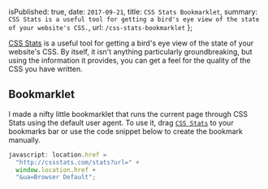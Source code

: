 
  isPublished: true,
  date: `2017-09-21`,
  title: `CSS Stats Bookmarklet`,
  summary: `CSS Stats is a useful tool for getting a bird's eye view of the state of your
  website's CSS.`,
  url: `/css-stats-bookmarklet`
};


[CSS Stats](http://cssstats.com) is a useful tool for getting a bird's eye view of the state of your website's CSS. By itself, it isn't anything particularly groundbreaking, but using the information it provides, you can get a feel for the quality of the CSS you have written.

## Bookmarklet

I made a nifty little bookmarklet that runs the current page through CSS Stats using the default user agent. To use it, drag <a href="javascript:location.href='http://cssstats.com/stats?url='+window.location.href+'&ua=Browser Default'" title="CSS Stats">`CSS Stats`</a> to your bookmarks bar or use the code snippet below to create the bookmark manually.

```javascript
javascript: location.href =
  "http://cssstats.com/stats?url=" +
  window.location.href +
  "&ua=Browser Default";
```
